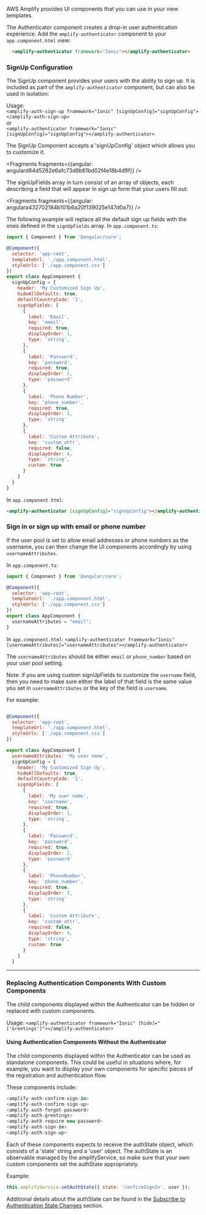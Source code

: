 AWS Amplify provides UI components that you can use in your view templates. 

The Authenticator component creates a drop-in user authentication experience. Add the `amplify-authenticator` component to your `app.component.html` view:

```html
  <amplify-authenticator framework="Ionic"></amplify-authenticator>
```

### SignUp Configuration
The SignUp component provides your users with the ability to sign up.  It is included as part of the ```amplify-authenticator``` component, but can also be used in isolation:

Usage:  
```<amplify-auth-sign-up framework="Ionic" [signUpConfig]="signUpConfig"></amplify-auth-sign-up>```  
or  
```<amplify-authenticator framework="Ionic" [signUpConfig]="signUpConfig"></amplify-authenticator>```

The SignUp Component accepts a 'signUpConfig' object which allows you to customize it.




<Fragments fragments={{angular: angulard84d5282e6afc73d8b61bd02f4e18b4d9f}} />

The signUpFields array in turn consist of an array of objects, each describing a field that will appear in sign up form that your users fill out:




<Fragments fragments={{angular: angulara432702184b101b6a20f139025e147d0a7}} />

The following example will replace all the default sign up fields with the ones defined in the `signUpFields` array.
In `app.component.ts`:
```js
import { Component } from '@angular/core';

@Component({
  selector: 'app-root',
  templateUrl: './app.component.html',
  styleUrls: ['./app.component.css']
})
export class AppComponent {
  signUpConfig = {
    header: 'My Customized Sign Up',
    hideAllDefaults: true,
    defaultCountryCode: '1',
    signUpFields: [
      {
        label: 'Email',
        key: 'email',
        required: true,
        displayOrder: 1,
        type: 'string',
      },
      {
        label: 'Password',
        key: 'password',
        required: true,
        displayOrder: 2,
        type: 'password'
      },
      {
        label: 'Phone Number',
        key: 'phone_number',
        required: true,
        displayOrder: 3,
        type: 'string'
      },
      {
        label: 'Custom Attribute',
        key: 'custom_attr',
        required: false,
        displayOrder: 4,
        type: 'string',
        custom: true
      }
    ]
  }
}
```

In `app.component.html`:
```html
<amplify-authenticator [signUpConfig]="signUpConfig"></amplify-authenticator>
```

### Sign in or sign up with email or phone number
If the user pool is set to allow email addresses or phone numbers as the username, you can then change the UI components accordingly by using `usernameAttributes`.

In `app.component.ts`:
```js
import { Component } from '@angular/core';

@Component({
  selector: 'app-root',
  templateUrl: './app.component.html',
  styleUrls: ['./app.component.css']
})
export class AppComponent {
  usernameAttributes = "email"; 
}
```

In `app.component.html`:
```<amplify-authenticator framework="Ionic" [usernameAttributes]="usernameAttributes"></amplify-authenticator>```

The `usernameAttributes` should be either `email` or `phone_number` based on your user pool setting.

Note: if you are using custom signUpFields to customize the `username` field, then you need to make sure either the label of that field is the same value you set in `usernameAttributes` or the key of the field is `username`.

For example:
```js

@Component({
  selector: 'app-root',
  templateUrl: './app.component.html',
  styleUrls: ['./app.component.css']
})

export class AppComponent {
  usernameAttributes: 'My user name',
  signUpConfig = {
    header: 'My Customized Sign Up',
    hideAllDefaults: true,
    defaultCountryCode: '1',
    signUpFields: [
      {
        label: 'My user name',
        key: 'username',
        required: true,
        displayOrder: 1,
        type: 'string',
      },
      {
        label: 'Password',
        key: 'password',
        required: true,
        displayOrder: 2,
        type: 'password'
      },
      {
        label: 'PhoneNumber',
        key: 'phone_number',
        required: true,
        displayOrder: 3,
        type: 'string'
      },
      {
        label: 'Custom Attribute',
        key: 'custom_attr',
        required: false,
        displayOrder: 4,
        type: 'string',
        custom: true
      }
    ]
  }
```

---

### Replacing Authentication Components With Custom Components
The child components displayed within the Authenticator can be hidden or replaced with custom components.

Usage:
```<amplify-authenticator framework="Ionic" [hide]="['Greetings']"></amplify-authenticator>```

#### Using Authentication Components Without the Authenticator
The child components displayed within the Authenticator can be used as standalone components.  This could be useful in situations where, for example, you want to display your own components for specific pieces of the registration and authentication flow.

These components include:

```javascript
<amplify-auth-confirm-sign-in>
<amplify-auth-confirm-sign-up>
<amplify-auth-forgot-password>
<amplify-auth-greetings>
<amplify-auth-require-new-password>
<amplify-auth-sign-in>
<amplify-auth-sign-up>
```

Each of these components expects to receive the authState object, which consists of a 'state' string and a 'user' object.  The authState is an observable managed by the amplifyService, so make sure that your own custom components set the authState appropriately.

Example:
```javascript
this.amplifyService.setAuthState({ state: 'confirmSignIn', user });
```

Additional details about the authState can be found in the [Subscribe to Authentication State Changes](/ui-legacy/auth/authenticator.md#subscribe-to-authentication-state-changes) section.
